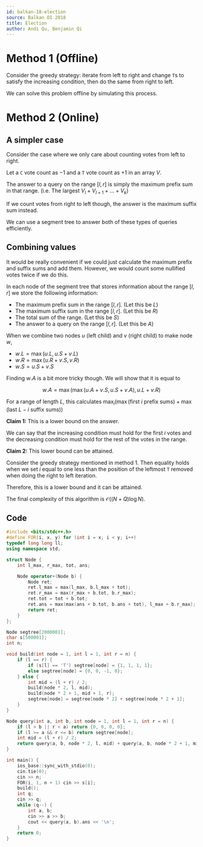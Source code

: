 ```yaml
---
id: balkan-18-election
source: Balkan OI 2018
title: Election
author: Andi Qu, Benjamin Qi
---
```


# Method 1 (Offline)

Consider the greedy strategy: iterate from left to right and change `T`s to satisfy the increasing condition, then do the same from right to left.

We can solve this problem offline by simulating this process.

<IncompleteSection />

# Method 2 (Online)

## A simpler case

Consider the case where we only care about counting votes from left to right.

Let a `C` vote count as $-1$ and a `T` vote count as $+1$ in an array $V$.

The answer to a query on the range $[l, r]$ is simply the maximum prefix sum in that range. (i.e. The largest $V_l + V_{l + 1} + \dots + V_k$)

If we count votes from right to left though, the answer is the maximum suffix sum instead.

We can use a segment tree to answer both of these types of queries efficiently.

## Combining values

It would be really convenient if we could just calculate the maximum prefix and suffix sums and add them. However, we would count some nullified votes twice if we do this.

In each node of the segment tree that stores information about the range $[l, r]$ we store the following information:

- The maximum prefix sum in the range $[l, r]$. (Let this be $L$)
- The maximum suffix sum in the range $[l, r]$. (Let this be $R$)
- The total sum of the range. (Let this be $S$)
- The answer to a query on the range $[l, r]$. (Let this be $A$)

When we combine two nodes $u$ (left child) and $v$ (right child) to make node $w$,

- $w.L = \max(u.L, u.S + v.L)$
- $w.R = \max(u.R + v.S, v.R)$
- $w.S = u.S + v.S$

Finding $w.A$ is a bit more tricky though. We will show that it is equal to

$$
w.A=\max(\max(u.A + v.S, u.S + v.A), u.L + v.R)
$$

For a range of length $L$, this calculates $\max_i\left(\max(\text{first }i\text{ prefix sums})+\max(\text{last }L-i\text{ suffix sums})\right)$

**Claim 1:** This is a lower bound on the answer.

We can say that the increasing condition must hold for the first $i$ votes and the decreasing condition must hold for the rest of the votes in the range.

**Claim 2:** This lower bound can be attained.

Consider the greedy strategy mentioned in method 1. Then equality holds when we set $i$ equal to one less than the position of the leftmost `T` removed when doing the right to left iteration.

Therefore, this is a lower bound and it can be attained.

The final complexity of this algorithm is $\mathcal{O}((N + Q) \log N)$.

## Code

```cpp
#include <bits/stdc++.h>
#define FOR(i, x, y) for (int i = x; i < y; i++)
typedef long long ll;
using namespace std;

struct Node {
    int l_max, r_max, tot, ans;

    Node operator+(Node b) {
        Node ret;
        ret.l_max = max(l_max, b.l_max + tot);
        ret.r_max = max(r_max + b.tot, b.r_max);
        ret.tot = tot + b.tot;
        ret.ans = max(max(ans + b.tot, b.ans + tot), l_max + b.r_max);
        return ret;
    }
};

Node segtree[2000001];
char s[500001];
int n;

void build(int node = 1, int l = 1, int r = n) {
    if (l == r) {
        if (s[l] == 'T') segtree[node] = {1, 1, 1, 1};
        else segtree[node] = {0, 0, -1, 0};
    } else {
        int mid = (l + r) / 2;
        build(node * 2, l, mid);
        build(node * 2 + 1, mid + 1, r);
        segtree[node] = segtree[node * 2] + segtree[node * 2 + 1];
    }
}

Node query(int a, int b, int node = 1, int l = 1, int r = n) {
    if (l > b || r < a) return {0, 0, 0, 0};
    if (l >= a && r <= b) return segtree[node];
    int mid = (l + r) / 2;
    return query(a, b, node * 2, l, mid) + query(a, b, node * 2 + 1, mid + 1, r);
}

int main() {
    ios_base::sync_with_stdio(0);
    cin.tie(0);
    cin >> n;
    FOR(i, 1, n + 1) cin >> s[i];
    build();
    int q;
    cin >> q;
    while (q--) {
        int a, b;
        cin >> a >> b;
        cout << query(a, b).ans << '\n';
    }
    return 0;
}
```
